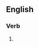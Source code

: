 ==English==

===Verb===
{{head|en|present participle}}

# {{present participle of|Muslimize|lang=en|nocat=1}}